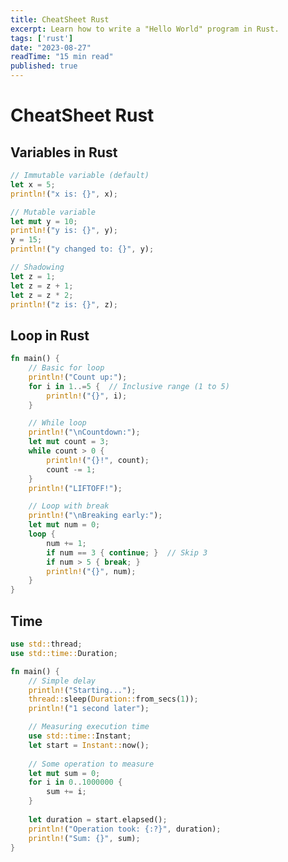 ```yaml
---
title: CheatSheet Rust
excerpt: Learn how to write a "Hello World" program in Rust.
tags: ['rust']
date: "2023-08-27"
readTime: "15 min read"
published: true
---
```


# CheatSheet Rust


## Variables in Rust

```rust
// Immutable variable (default)
let x = 5;
println!("x is: {}", x);

// Mutable variable
let mut y = 10;
println!("y is: {}", y);
y = 15;
println!("y changed to: {}", y);

// Shadowing
let z = 1;
let z = z + 1;
let z = z * 2;
println!("z is: {}", z);
```


## Loop in Rust

```rust
fn main() {
    // Basic for loop
    println!("Count up:");
    for i in 1..=5 {  // Inclusive range (1 to 5)
        println!("{}", i);
    }

    // While loop
    println!("\nCountdown:");
    let mut count = 3;
    while count > 0 {
        println!("{}!", count);
        count -= 1;
    }
    println!("LIFTOFF!");

    // Loop with break
    println!("\nBreaking early:");
    let mut num = 0;
    loop {
        num += 1;
        if num == 3 { continue; }  // Skip 3
        if num > 5 { break; }
        println!("{}", num);
    }
}
```


## Time

```rust
use std::thread;
use std::time::Duration;

fn main() {
    // Simple delay
    println!("Starting...");
    thread::sleep(Duration::from_secs(1));
    println!("1 second later");

    // Measuring execution time
    use std::time::Instant;
    let start = Instant::now();
    
    // Some operation to measure
    let mut sum = 0;
    for i in 0..1000000 {
        sum += i;
    }
    
    let duration = start.elapsed();
    println!("Operation took: {:?}", duration);
    println!("Sum: {}", sum);
}
```
